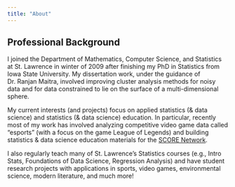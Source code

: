 ```yaml
---
title: "About"
---
```


## Professional Background

I joined the Department of Mathematics, Computer Science, and Statistics at St. Lawrence in winter of 2009 after finishing my PhD in Statistics from Iowa State University. My dissertation work, under the guidance of Dr. Ranjan Maitra, involved improving cluster analysis methods for noisy data and for data constrained to lie on the surface of a multi-dimensional sphere.

My current interests (and projects) focus on applied statistics (& data science) and statistics (& data science) education. In particular, recently most of my work has involved analyzing competitive video game data called “esports” (with a focus on the game League of Legends) and building statistics & data science education materials for the [SCORE Network](https://scorenetwork.org/){target="_blank"}.

I also regularly teach many of St. Lawrence’s Statistics courses (e.g., Intro Stats, Foundations of Data Science, Regression Analysis) and have student research projects with applications in sports, video games, environmental science, modern literature, and much more!
